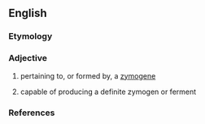 ==English==

===Etymology===
{{confix|zymo|genic|lang=en}}

===Adjective===
{{en-adj|-}}

# {{lb|en|biology}} pertaining to, or formed by, a [[zymogene]]
# {{lb|en|biology}} capable of producing a definite zymogen or ferment

===References===
{{Webster 1913}}